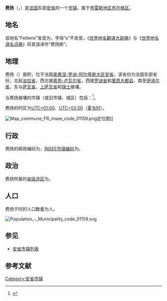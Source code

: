 {{noteTA|G1=法国地名}}
{{Infobox French commune
|name                    = 费扬
|native name             = Feillens
|arrondissement          = [[布雷斯地区布尔格区|布雷斯地区布尔格区]]
}}
'''费扬'''（{{lang-fr|Feillens}}，{{IPA-fr|fɛjɑ̃}}）是[[法国|法国]]东部[[安省_(法國)|安省]]的一个[[市镇_(法国)|市镇]]，属于[[布雷斯地区布尔格区|布雷斯地区布尔格区]]。

== 地名 ==
该地名“Feillens”发音为{{IPA-fr|fɛjɑ̃|}}，字母“s”不发音，《[[世界地名翻译大辞典|世界地名翻译大辞典]]》与《[[世界地名译名词典|世界地名译名词典]]》将其误译作“费扬斯”。

== 地理 ==
费扬（{{wikidata|property|linked|P625}}）面积{{wikidata|properties|P2046}}，位于法国[[奥弗涅-罗讷-阿尔卑斯大区|奥弗涅-罗讷-阿尔卑斯大区]][[安省_(法國)|安省]]，该省份为法国东部省份，北起[[汝拉省|汝拉省]]，西北接[[索恩-卢瓦尔省|索恩-卢瓦尔省]]，西接[[罗讷省|罗讷省]]和[[里昂大都会|里昂大都会]]，南至[[伊泽尔省|伊泽尔省]]，东与[[萨瓦省|萨瓦省]]、[[上萨瓦省|上萨瓦省]]和[[瑞士|瑞士]]接壤。

与费扬接壤的市镇（或旧市镇、城区）包括：{{Wikidata|properties|linked|P47}}<ref name="geo">{{Cite web|url=https://www.geoportail.gouv.fr/carte|title=Carte|accessdate=2020-03-22|author=Géoportail|language=fr|publisher=Géoportail|archive-date=2017-01-29|archive-url=https://web.archive.org/web/20170129154129/https://www.geoportail.gouv.fr/carte/|dead-url=no}}</ref>。

费扬的时区为[[UTC+01:00|UTC+01:00]]、[[UTC+02:00|UTC+02:00]]（[[夏时制|夏令时]]）。

[[File:Map_commune_FR_insee_code_01159.png|thumb]]定位图]]{{Clear|left}}
== 行政 ==
费扬的邮政编码为{{wikidata|properties|P281}}，[[法国国家统计与经济研究所|INSEE市镇编码]]为{{wikidata|properties|P374}}。

== 政治 ==
费扬所属的[[縣_(法國)|省级选区]]为{{WikidataLink|{{wikidata|properties|raw|best||P7938}}}}。

== 人口 ==
费扬于{{wikidata|qualifier|P1082|P585}}时的人口数量为{{wikidata|property|raw|P1082}}人。

[[File:Population_-_Municipality_code_01159.svg|thumb]]{{Clear|left}}
==参见==
*[[安省市镇列表|安省市镇列表]]

== 参考文献 ==
{{reflist}}

{{安省市鎮}}
[[Category:安省市镇|Category:安省市镇]]